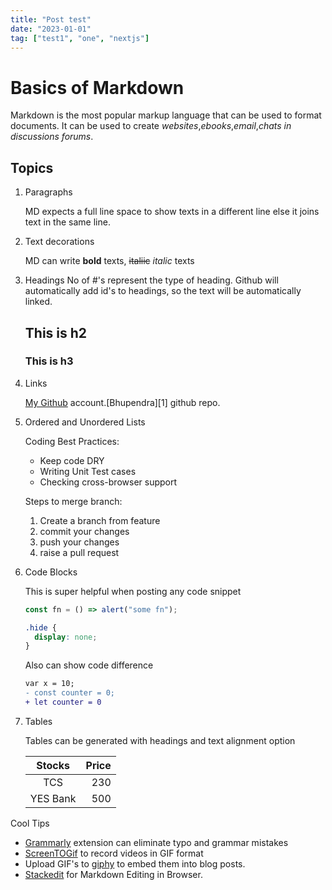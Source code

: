 ```yaml
---
title: "Post test"
date: "2023-01-01"
tag: ["test1", "one", "nextjs"]
---
```


# Basics of Markdown

Markdown is the most popular markup language that can be used to format documents. It can be used to create _websites_,_ebooks_,_email_,_chats in discussions forums_.

## Topics

1. Paragraphs

   MD expects a full line space to show texts in a different line else it joins text in the same line.

2. Text decorations

   MD can write **bold** texts, ~~italiic~~ _italic_ texts

3. Headings
   No of #'s represent the type of heading. Github will automatically add id's to headings, so the text will be automatically linked.
   ## This is h2
   ### This is h3
4. Links

   [My Github](https://github.com/bhupendra1011 "all repos") account.[Bhupendra][1] github repo.

6. Ordered and Unordered Lists

   Coding Best Practices:

   - Keep code DRY
   - Writing Unit Test cases
   - Checking cross-browser support

   Steps to merge branch:

   1. Create a branch from feature
   1. commit your changes
   1. push your changes
   1. raise a pull request

7. Code Blocks

   This is super helpful when posting any code snippet

   ```js
   const fn = () => alert("some fn");
   ```

   ```css
   .hide {
     display: none;
   }
   ```

   Also can show code difference

   ```diff
   var x = 10;
   - const counter = 0;
   + let counter = 0
   ```

8. Tables

   Tables can be generated with headings and text alignment option

   |  Stocks  | Price |
   | :------: | ----: |
   |   TCS    |   230 |
   | YES Bank |   500 |

Cool Tips

- [Grammarly](https://marketplace.visualstudio.com/items?itemName=znck.grammarly) extension can eliminate typo and grammar mistakes
- [ScreenTOGif](https://www.screentogif.com/) to record videos in GIF format
- Upload GIF's to [giphy](https://giphy.com/) to embed them into blog posts.
- [Stackedit](https://stackedit.io/) for Markdown Editing in Browser.
